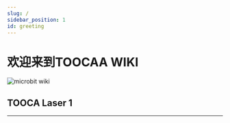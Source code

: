 ```yaml
---
slug: /
sidebar_position: 1
id: greeting
---
```


# 欢迎来到TOOCAA WIKI

![microbit wiki](https://wiki-media-ef.oss-cn-hongkong.aliyuncs.com/docs/images/elecfreaks-wiki.png)

## TOOCA Laser 1
---

<cardbox>
  <card
    href="tooca-l1-laser-engraver/"
    title="TOOCA L1 Laser Engraver"
    description="ELECFREAKS Pico:ed V2是一款基于Raspberry Pi RP2040 MCU的开发板。"
    img={'https://wiki-media-ef.oss-cn-hongkong.aliyuncs.com/docs/tooca-l1-laser-engraver/images/tooca-laser-1-icon.png'}
  />
</cardbox>


